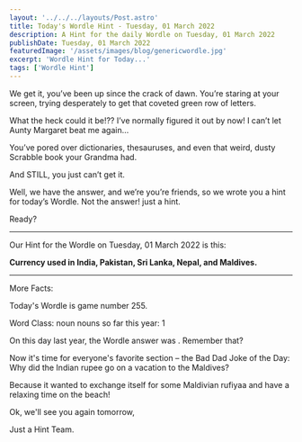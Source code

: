 ```yaml
---
layout: '../../../layouts/Post.astro'
title: Today's Wordle Hint - Tuesday, 01 March 2022
description: A Hint for the daily Wordle on Tuesday, 01 March 2022
publishDate: Tuesday, 01 March 2022
featuredImage: '/assets/images/blog/genericwordle.jpg'
excerpt: 'Wordle Hint for Today...'
tags: ['Wordle Hint']
---
```


We get it, you’ve been up since the crack of dawn. You’re staring at your screen, trying desperately to get that coveted green row of letters. 

What the heck could it be!??
I’ve normally figured it out by now!
I can’t let Aunty Margaret beat me again… 

You’ve pored over dictionaries, thesauruses, and even that weird, dusty Scrabble book your Grandma had.

And STILL, you just can’t get it. 

Well, we have the answer, and we’re you’re friends, so we wrote you a hint for today’s Wordle.
Not the answer! just a hint. 

Ready?

----

Our Hint for the Wordle on Tuesday, 01 March 2022 is this:

**Currency used in India, Pakistan, Sri Lanka, Nepal, and Maldives.** 


----

More Facts:

Today's Wordle is game number 255.

Word Class: noun nouns so far this year: 1 

On this day last year, the Wordle answer was . Remember that? 

Now it's time for everyone's favorite section – the Bad Dad Joke of the Day: Why did the Indian rupee go on a vacation to the Maldives?

Because it wanted to exchange itself for some Maldivian rufiyaa and have a relaxing time on the beach! 

Ok, we'll see you again tomorrow, 

Just a Hint Team.